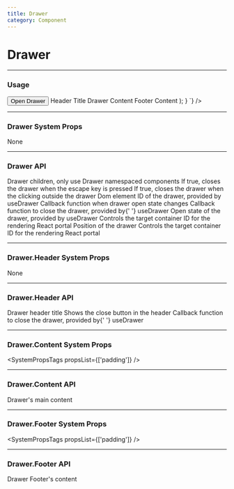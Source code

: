 ```yaml
---
title: Drawer
category: Component
---
```



# Drawer

---

### Usage

<LiveCode>
  <LiveCode.Content
    title="Example Drawer"
    code={`
      function Example(){
        const { getDrawerProps, getActivatorProps } = useDrawer();
        return (
          <div>
            <Button {...getActivatorProps()}>Open Drawer</Button>
            <Drawer {...getDrawerProps()} position="right">
              <Drawer.Header>Header Title</Drawer.Header>
              <Drawer.Content>Drawer Content</Drawer.Content>
              <Drawer.Footer>Footer Content</Drawer.Footer>
            </Drawer>
          </div>);
      }
      `}
  />

</LiveCode>

---

### Drawer System Props

None

---

### Drawer API

<Prop name="children" type="React node">
  Drawer children, only use Drawer namespaced components
</Prop>
<Prop name="closeOnEscape" type="bool" defaultValue="true">
  If true, closes the drawer when the escape key is pressed
</Prop>
<Prop name="closeOnOutsideClick" type="bool" defaultValue="true">
  If true, closes the drawer when the clicking outside the drawer
</Prop>
<Prop name="id" type="string" required>
  Dom element ID of the drawer, provided by <inlineCode>useDrawer</inlineCode>
</Prop>
<Prop name="onChange" type="func">
  Callback function when drawer open state changes
</Prop>
<Prop name="onClose" type="func">
  Callback function to close the drawer, provided by{' '}
  <inlineCode>useDrawer</inlineCode>
</Prop>
<Prop name="open" type="bool" required>
  Open state of the drawer, provided by <inlineCode>useDrawer</inlineCode>
</Prop>
<Prop name="portalId" type="string">
  Controls the target container ID for the rendering React portal
</Prop>
<Prop
  name="position"
  type="string"
  defaultValue="right"
  values={['"right"', '"left"']}
>
  Position of the drawer
</Prop>
<Prop name="portalId" type="string">
  Controls the target container ID for the rendering React portal
</Prop>

---

### Drawer.Header System Props

None

---

### Drawer.Header API

<Prop name="children" type="React node">
  Drawer header title
</Prop>
<Prop name="showCloseButton" type="bool" defaultValue="true">
  Shows the close button in the header
</Prop>
<Prop name="onClose" type="func">
  Callback function to close the drawer, provided by{' '}
  <inlineCode>useDrawer</inlineCode>
</Prop>

---

### Drawer.Content System Props

<SystemPropsTags propsList={['padding']} />

---

### Drawer.Content API

<Prop name="children" type="React node">
  Drawer's main content
</Prop>

---

### Drawer.Footer System Props

<SystemPropsTags propsList={['padding']} />

---

### Drawer.Footer API

<Prop name="children" type="React node">
  Drawer Footer's content
</Prop>
